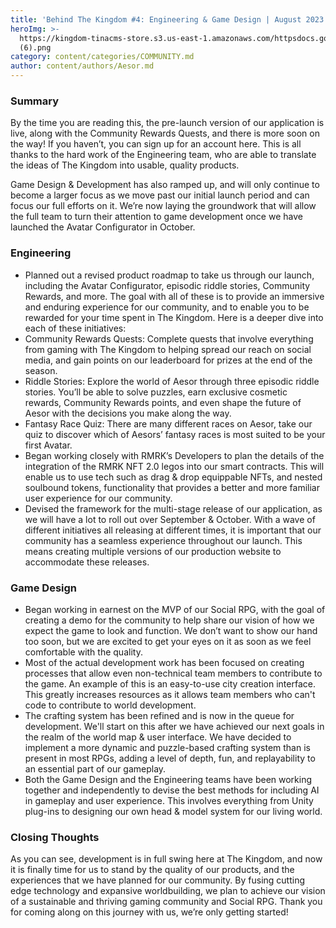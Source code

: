 ```yaml
---
title: 'Behind The Kingdom #4: Engineering & Game Design | August 2023'
heroImg: >-
  https://kingdom-tinacms-store.s3.us-east-1.amazonaws.com/httpsdocs.google.comdocumentd18cac6WfI3DoNCwqkmOcPH0hW0uyYJiIECj48SeOycp8editusp=sharing
  (6).png
category: content/categories/COMMUNITY.md
author: content/authors/Aesor.md
---
```


### Summary

By the time you are reading this, the pre-launch version of our application is live, along with the Community Rewards Quests, and there is more soon on the way! If you haven’t, you can sign up for an account here. This is all thanks to the hard work of the Engineering team, who are able to translate the ideas of The Kingdom into usable, quality products.

Game Design & Development has also ramped up, and will only continue to become a larger focus as we move past our initial launch period and can focus our full efforts on it. We’re now laying the groundwork that will allow the full team to turn their attention to game development once we have launched the Avatar Configurator in October.

### Engineering

* Planned out a revised product roadmap to take us through our launch, including the Avatar Configurator, episodic riddle stories, Community Rewards, and more. The goal with all of these is to provide an immersive and enduring experience for our community, and to enable you to be rewarded for your time spent in The Kingdom. Here is a deeper dive into each of these initiatives:
* Community Rewards Quests: Complete quests that involve everything from gaming with The Kingdom to helping spread our reach on social media, and gain points on our leaderboard for prizes at the end of the season.
* Riddle Stories: Explore the world of Aesor through three episodic riddle stories. You’ll be able to solve puzzles, earn exclusive cosmetic rewards, Community Rewards points, and even shape the future of Aesor with the decisions you make along the way.
* Fantasy Race Quiz: There are many different races on Aesor, take our quiz to discover which of Aesors’ fantasy races is most suited to be your first Avatar.
* Began working closely with RMRK’s Developers to plan the details of the integration of the RMRK NFT 2.0 legos into our smart contracts. This will enable us to use tech such as drag & drop equippable NFTs, and nested soulbound tokens, functionality that provides a better and more familiar user experience for our community.
* Devised the framework for the multi-stage release of our application, as we will have a lot to roll out over September & October. With a wave of different initiatives all releasing at different times, it is important that our community has a seamless experience throughout our launch. This means creating multiple versions of our production website to accommodate these releases.

### Game Design

* Began working in earnest on the MVP of our Social RPG, with the goal of creating a demo for the community to help share our vision of how we expect the game to look and function. We don’t want to show our hand too soon, but we are excited to get your eyes on it as soon as we feel comfortable with the quality.
* Most of the actual development work has been focused on creating processes that allow even non-technical team members to contribute to the game. An example of this is an easy-to-use city creation interface. This greatly increases resources as it allows team members who can't code to contribute to world development.
* The crafting system has been refined and is now in the queue for development. We'll start on this after we have achieved our next goals in the realm of the world map & user interface. We have decided to implement a more dynamic and puzzle-based crafting system than is present in most RPGs, adding a level of depth, fun, and replayability to an essential part of our gameplay.
* Both the Game Design and the Engineering teams have been working together and independently to devise the best methods for including AI in gameplay and user experience. This involves everything from Unity plug-ins to designing our own head & model system for our living world.

### Closing Thoughts

As you can see, development is in full swing here at The Kingdom, and now it is finally time for us to stand by the quality of our products, and the experiences that we have planned for our community. By fusing cutting edge technology and expansive worldbuilding, we plan to achieve our vision of a sustainable and thriving gaming community and Social RPG. Thank you for coming along on this journey with us, we’re only getting started!
